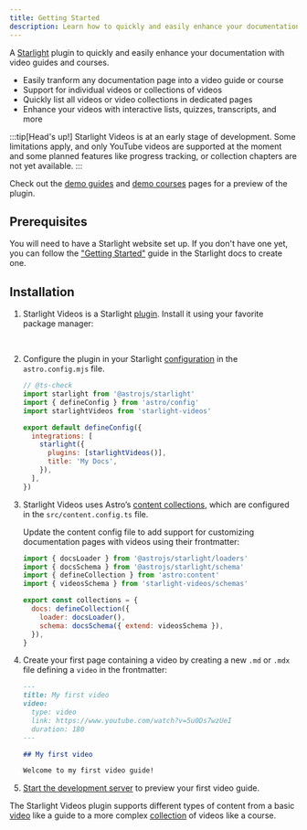 ```yaml
---
title: Getting Started
description: Learn how to quickly and easily enhance your documentation with video guides and courses using the Starlight Videos plugin.
---
```


A [Starlight](https://starlight.astro.build) plugin to quickly and easily enhance your documentation with video guides and courses.

- Easily tranform any documentation page into a video guide or course
- Support for individual videos or collections of videos
- Quickly list all videos or video collections in dedicated pages
- Enhance your videos with interactive lists, quizzes, transcripts, and more

:::tip[Head's up!]
Starlight Videos is at an early stage of development.
Some limitations apply, and only YouTube videos are supported at the moment and some planned features like progress tracking, or collection chapters are not yet available.
:::

Check out the [demo guides](/demo/video-guides/) and [demo courses](/demo/video-courses/) pages for a preview of the plugin.

## Prerequisites

You will need to have a Starlight website set up.
If you don't have one yet, you can follow the ["Getting Started"](https://starlight.astro.build/getting-started) guide in the Starlight docs to create one.

## Installation


<Steps>

1. Starlight Videos is a Starlight [plugin](https://starlight.astro.build/reference/plugins/). Install it using your favorite package manager:

   <PackageManagers pkg="starlight-videos" />
   <br />

2. Configure the plugin in your Starlight [configuration](https://starlight.astro.build/reference/configuration/#plugins) in the `astro.config.mjs` file.

   ```js title="astro.config.mjs" ins={4,9}
   // @ts-check
   import starlight from '@astrojs/starlight'
   import { defineConfig } from 'astro/config'
   import starlightVideos from 'starlight-videos'

   export default defineConfig({
     integrations: [
       starlight({
         plugins: [starlightVideos()],
         title: 'My Docs',
       }),
     ],
   })
   ```

3. Starlight Videos uses Astro’s [content collections](https://docs.astro.build/en/guides/content-collections/), which are configured in the `src/content.config.ts` file.

   Update the content config file to add support for customizing documentation pages with videos using their frontmatter:

   ```js title="src/content.config.ts" ins={4} ins="{ extend: videosSchema }"
   import { docsLoader } from '@astrojs/starlight/loaders'
   import { docsSchema } from '@astrojs/starlight/schema'
   import { defineCollection } from 'astro:content'
   import { videosSchema } from 'starlight-videos/schemas'

   export const collections = {
     docs: defineCollection({
       loader: docsLoader(),
       schema: docsSchema({ extend: videosSchema }),
     }),
   }
   ```

4. Create your first page containing a video by creating a new `.md` or `.mdx` file defining a `video` in the frontmatter:

   ```md title="src/content/docs/videos/getting-started.md" {3-6}
   ---
   title: My first video
   video:
     type: video
     link: https://www.youtube.com/watch?v=5u0Ds7wzUeI
     duration: 180
   ---

   ## My first video

   Welcome to my first video guide!
   ```

5. [Start the development server](https://starlight.astro.build/getting-started/#start-the-development-server) to preview your first video guide.

</Steps>

The Starlight Videos plugin supports different types of content from a basic [video](/content/video/) like a guide to a more complex [collection](/content/collection/) of videos like a course.
